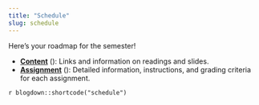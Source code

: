 ```yaml
---
title: "Schedule"
slug: schedule
---
```


Here's your roadmap for the semester!

- [**Content**](/content/) (<i class="fas fa-book-reader"></i>): Links and information on readings and slides. 
- [**Assignment**](/assignment/) (<i class="fas fa-pencil-ruler"></i>): Detailed information, instructions, and grading criteria for each assignment.

`r blogdown::shortcode("schedule")`
